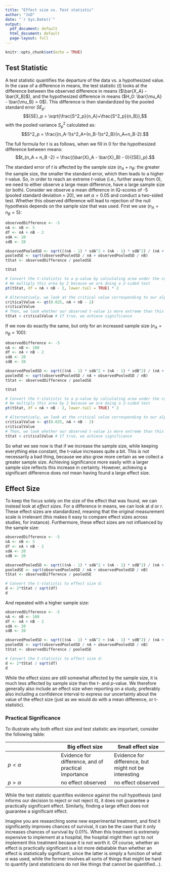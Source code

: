 ```yaml
---
title: "Effect size vs. Test statistic"
author: "JvD"
date: "`r Sys.Date()`"
output:
  pdf_document: default
  html_document: default
  page-layout: full
---
```


```r
knitr::opts_chunk$set(echo = TRUE)
```

## Test Statistic

A test statistic quantifies the departure of the data vs. a hypothesized value. In the case of a difference in means, the test statistic ($t$) looks at the difference between the observed difference in means  ($\bar{X_A} - \bar{X_B}$), and the hypothesized difference in means  ($H_0: \bar{\mu_A} - \bar{\mu_B} = 0$). This difference is then standardized by the pooled standard error ${SE}_p$:
$${SE}_p = \sqrt{\frac{S^2_p}{n_A}+\frac{S^2_p}{n_B}},$$
with the pooled variance $S^2_p$ calculated as:
$$S^2_p = \frac{(n_A-1)s^2_A+(n_B-1)s^2_B}{n_A+n_B-2}.$$

The full formula for $t$ is as follows, when we fill in 0 for the hypothesized difference between means:
$$t_{n_A + n_B -2} = \frac{(\bar{X}_A - \bar{X}_B) - 0}{{SE}_p}.$$

The standard error of $t$ is affected by the sample size ($n_A + n_B$: the greater the sample size, the smaller the standard error, which then leads to a higher $t$-value. So, in order to reach an extreme $t$-value (i.e., further away from 0), we need to either observe a large mean difference, have a large sample size (or both). Consider we observe a mean difference in IQ-scores of -5 (pooled standard deviation = 20), we set $\alpha = 0.05$ and conduct a two-sided test. Whether this observed difference will lead to rejection of the null hypothesis depends on the sample size that was used. First we use ($n_A = n_B = 5$):


```r
observedDifference <- -5
nA <- nB <- 5
df <- nA + nB - 2
sdA <- 20
sdB <- 20

observedPooledSD <- sqrt(((nA - 1) * sdA^2 + (nA - 1) * sdB^2) / (nA + nB - 2))
pooledSE <- sqrt(observedPooledSD / nA + observedPooledSD / nB)
tStat <- observedDifference / pooledSE

tStat

# Convert the t-statistic to a p-value by calculating area under the curve of t-distribution:
# We multiply this area by 2 because we are doing a 2-sided test
pt(tStat, df = nA + nB - 2, lower.tail = TRUE) * 2

# Alternatively, we look at the critical value corresponding to our alpha (0.05)
criticalValue <- qt(0.025, nA + nB - 2)
criticalValue
# Then, we look whether our observed t-value is more extreme than this critical value:
tStat < criticalValue # If true, we achieve significance
```

If we now do exactly the same, but only for an increased sample size ($n_A = n_B = 100$):
```r
observedDifference <- -5
nA <- nB <- 100
df <- nA + nB - 2
sdA <- 20
sdB <- 20

observedPooledSD <- sqrt(((nA - 1) * sdA^2 + (nA - 1) * sdB^2) / (nA + nB - 2))
pooledSE <- sqrt(observedPooledSD / nA + observedPooledSD / nB)
tStat <- observedDifference / pooledSE

tStat 

# Convert the t-statistic to a p-value by calculating area under the curve of t-distribution:
# We multiply this area by 2 because we are doing a 2-sided test
pt(tStat, df = nA + nB - 2, lower.tail = TRUE) * 2

# Alternatively, we look at the critical value corresponding to our alpha (0.05)
criticalValue <- qt(0.025, nA + nB - 2)
criticalValue
# Then, we look whether our observed t-value is more extreme than this critical value:
tStat < criticalValue # If true, we achieve significance
```


So what we see now is that if we increase the sample size, while keeping everything else constant, the t-value increases quite a bit. This is not necessarily a bad thing, because we also grow more certain as we collect a greater sample size. Achieving significance more easily with a larger sample size reflects this increase in certainty. However, achieving a significant difference does *not* mean having found a large effect size. 

## Effect Size

To keep the focus solely on the size of the effect that was found, we can instead look at *effect sizes*. For a difference in means, we can look at $d$ or $r$. These effect sizes are standardized, meaning that the original measurement scale is irrelevant (this makes it easy to compare effect sizes across studies, for instance). Furthermore, these effect sizes are not influenced by the sample size:
```r
observedDifference <- -5
nA <- nB <- 5
df <- nA + nB - 2
sdA <- 20
sdB <- 20

observedPooledSD <- sqrt(((nA - 1) * sdA^2 + (nA - 1) * sdB^2) / (nA + nB - 2))
pooledSE <- sqrt(observedPooledSD / nA + observedPooledSD / nB)
tStat <- observedDifference / pooledSE

# Convert the t-statistic to effect size d:
d <- 2*tStat / sqrt(df) 
d  
```

And repeated with a higher sample size:
```r
observedDifference <- -5
nA <- nB <- 100
df <- nA + nB - 2
sdA <- 20
sdB <- 20

observedPooledSD <- sqrt(((nA - 1) * sdA^2 + (nA - 1) * sdB^2) / (nA + nB - 2))
pooledSE <- sqrt(observedPooledSD / nA + observedPooledSD / nB)
tStat <- observedDifference / pooledSE

# Convert the t-statistic to effect size d:
d <- 2*tStat / sqrt(df) 
d  
```

While the effect sizes are still somewhat affected by the sample size, it is much less affected by sample size than the $t$- and $p$-value. We therefore generally also include an effect size when reporting on a study, preferably also including a confidence interval to express our uncertainty about the value of the effect size (just as we would do with a mean difference, or t-statistic). 

\newpage
### Practical Significance
To illustrate why both effect size and test statistic are important, consider the following table:

| | Big effect size | Small effect size |
| ----------- | ----------- | ----------- |
| $p < \alpha$    | Evidence for difference, and of practical importance  | Evidence for difference, but might not be interesting |
| $p > \alpha$   | no effect observed        | no effect observed |
 	 	
While the test statistic quantifies evidence against the null hypothesis (and informs our decision to reject or not reject it), it does not guarantee a practically significant effect. Similarly, finding a large effect does not guarantee a significant effect. 

Imagine you are researching some new experimental treatment, and find it significantly improves chances of survival, it can be the case that it only increases chances of survival by 0.01%. When this treatment is extremely expensive to implement at a hospital, the hospital might then opt to not implement this treatment because it is not worth it. Of course, whether an effect is practically significant is a lot more debatable than whether an effect is statistically significant, since the latter is simply a function of what $\alpha$ was used, while the former involves all sorts of things that might be hard to quantify (and statisticians do not like things that cannot be quantified...). 

